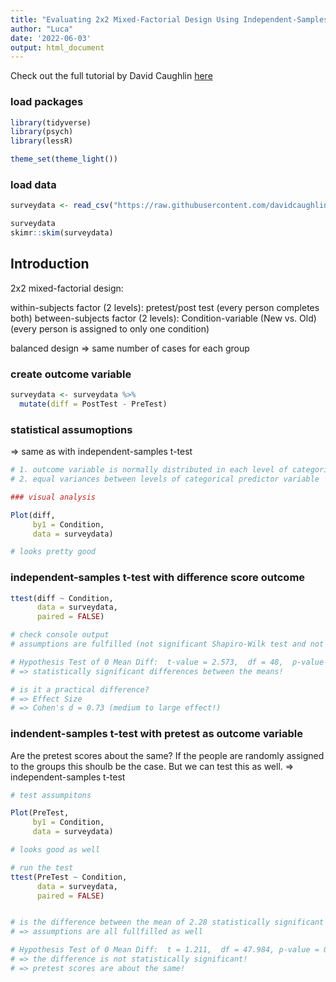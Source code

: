 ```yaml
---
title: "Evaluating 2x2 Mixed-Factorial Design Using Independent-Samples t-Test in R"
author: "Luca"
date: '2022-06-03'
output: html_document
---
```


Check out the full tutorial by David Caughlin [here](https://www.youtube.com/watch?v=yoPGwvUzjgQ&list=PLKkRkURCtPjCJOZHskCoyJCPb8wMDs2CW&index=23)


### load packages

```r
library(tidyverse)
library(psych)
library(lessR)

theme_set(theme_light())
```

### load data

```r
surveydata <- read_csv("https://raw.githubusercontent.com/davidcaughlin/R-Tutorial-Data-Files/master/TrainingEvaluation_PrePostControl.csv")

surveydata
skimr::skim(surveydata)
```


## Introduction

2x2 mixed-factorial design:

within-subjects factor (2 levels): pretest/post test (every person completes both)
between-subjects factor (2 levels): Condition-variable (New vs. Old) (every person is assigned to only one condition)

balanced design => same number of cases for each group


### create outcome variable
```r
surveydata <- surveydata %>% 
  mutate(diff = PostTest - PreTest)
```



### statistical assumoptions
=> same as with independent-samples t-test

```r
# 1. outcome variable is normally distributed in each level of categorical predictor variable
# 2. equal variances between levels of categorical predictor variable

### visual analysis

Plot(diff, 
     by1 = Condition,
     data = surveydata)

# looks pretty good 
```


### independent-samples t-test with difference score outcome

```r
ttest(diff ~ Condition,
      data = surveydata,
      paired = FALSE)

# check console output
# assumptions are fulfilled (not significant Shapiro-Wilk test and not significant Levene's test)! 

# Hypothesis Test of 0 Mean Diff:  t-value = 2.573,  df = 48,  p-value = 0.013
# => statistically significant differences between the means!

# is it a practical difference?
# => Effect Size
# => Cohen's d = 0.73 (medium to large effect!)
```


### indendent-samples t-test with pretest as outcome variable

Are the pretest scores about the same? If the people are randomly assigned to the groups this shoulb be the case. But we can test this as well.
=> independent-samples t-test

```r
# test assumpitons

Plot(PreTest, 
     by1 = Condition,
     data = surveydata)

# looks good as well

# run the test
ttest(PreTest ~ Condition,
      data = surveydata,
      paired = FALSE)


# is the difference between the mean of 2.28 statistically significant or due to chance?
# => assumptions are all fullfilled as well

# Hypothesis Test of 0 Mean Diff:  t = 1.211,  df = 47.984, p-value = 0.232
# => the difference is not statistically significant!
# => pretest scores are about the same!
```


